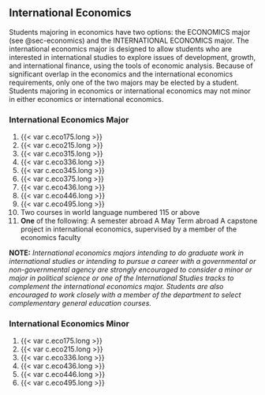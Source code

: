 ## International Economics {#sec-international-economics}
Students majoring in economics have two options: the ECONOMICS major (see @sec-economics) and the INTERNATIONAL ECONOMICS major. The international economics major is designed to allow students who are interested in international studies to explore issues of development, growth, and international finance, using the tools of economic analysis. Because of significant overlap in the economics and the international economics requirements, only one of the two majors may be elected by a student. Students majoring in economics or international economics may not minor in either economics or international economics.

### International Economics Major
1. {{< var c.eco175.long >}}
2. {{< var c.eco215.long >}}
3. {{< var c.eco315.long >}}
4. {{< var c.eco336.long >}}
5. {{< var c.eco345.long >}}
6. {{< var c.eco375.long >}}
7. {{< var c.eco436.long >}}
8. {{< var c.eco446.long >}}
9. {{< var c.eco495.long >}}
10. Two courses in world language numbered 115 or above
11. **One** of the following:
	A semester abroad
	A May Term abroad
	A capstone project in international economics, supervised by a member of the economics faculty

**NOTE:** *International economics majors intending to do graduate work in international studies or intending to pursue a career with a governmental or non-governmental agency are strongly encouraged to consider a minor or major in political science or one of the International Studies tracks to complement the international economics major. Students are also encouraged to work closely with a member of the department to select complementary general education courses. *


### International Economics Minor
1. {{< var c.eco175.long >}}
2. {{< var c.eco215.long >}}
3. {{< var c.eco336.long >}}
4. {{< var c.eco436.long >}}
5. {{< var c.eco446.long >}}
6. {{< var c.eco495.long >}}














